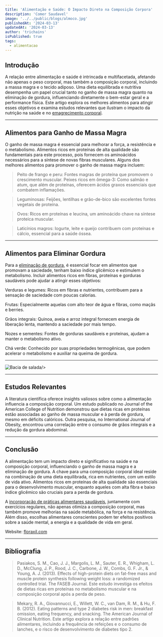 ```yaml
---
title: 'Alimentação e Saúde: O Impacto Direto na Composição Corpora'
description: 'Comer Saudavel'
image: '../../public/blogs/almoco.jpg'
publishedAt: '2024-03-13'
updatedAt: '2024-03-13'
author: 'trichains'
isPublished: true
tags:
  - alimentacao
---
```


## Introdução

A relação entre alimentação e saúde é intrincada e multifacetada, afetando não apenas o peso corporal, mas também a composição corporal, incluindo a massa magra e o tecido adiposo. Uma dieta equilibrada e nutritiva desempenha um papel crucial tanto no ganho de massa magra quanto na eliminação de gordura, influenciando diretamente o bem-estar geral e a performance física. Este artigo explora os melhores alimentos para atingir esses objetivos e examina estudos relevantes que ilustram o impacto da nutrição na saúde e no [emagrecimento corporal](https://floraxil.com/?utm_source=backlink1-floraxil).

---

## Alimentos para Ganho de Massa Magra

 O ganho de massa magra é essencial para melhorar a força, a resistência e o metabolismo. Alimentos ricos em proteínas de alta qualidade são fundamentais para este processo, pois fornecem os aminoácidos necessários para a síntese de novas fibras musculares. Alguns dos melhores alimentos para promover o ganho de massa magra incluem:
  
 > Peito de frango e peru: Fontes magras de proteína que promovem o crescimento muscular.
Peixes ricos em ômega-3: Como salmão e atum, que além de proteínas, oferecem ácidos graxos essenciais que combatem inflamações.

 > Leguminosas: Feijões, lentilhas e grão-de-bico são excelentes fontes vegetais de proteína.

 > Ovos: Ricos em proteínas e leucina, um aminoácido chave na síntese proteica muscular.

 > Laticínios magros: Iogurte, leite e queijo contribuem com proteínas e cálcio, essencial para a saúde óssea.

---

## Alimentos para Eliminar Gordura

 Para a [eliminação de gordura](https://floraxil.com/?utm_source=backlink1-floraxil), é essencial focar em alimentos que promovam a saciedade, tenham baixo índice glicêmico e estimulem o metabolismo. Incluir alimentos ricos em fibras, proteínas e gorduras saudáveis pode ajudar a atingir esses objetivos:

 Verduras e legumes: Ricos em fibras e nutrientes, contribuem para a sensação de saciedade com poucas calorias.

 Frutas: Especialmente aquelas com alto teor de água e fibras, como maçãs e berries.

 Grãos integrais: Quinoa, aveia e arroz integral fornecem energia de liberação lenta, mantendo a saciedade por mais tempo.

 Nozes e sementes: Fontes de gorduras saudáveis e proteínas, ajudam a manter o metabolismo ativo.

 Chá verde: Conhecido por suas propriedades termogênicas, que podem acelerar o metabolismo e auxiliar na queima de gordura.

---

<div style={{ display: 'flex', justifyContent: 'center' }}>
  <Image
    src="/blog/blogs/salada.jpg"
    width={400}
    height={404}
    alt="Bacia de salada"
    
  />
</div>

---

## Estudos Relevantes

 A literatura científica oferece insights valiosos sobre como a alimentação influencia a composição corporal. Um estudo publicado no Journal of the American College of Nutrition demonstrou que dietas ricas em proteínas estão associadas ao ganho de massa muscular e à perda de gordura, mesmo em déficits calóricos. Outra pesquisa, no International Journal of Obesity, encontrou uma correlação entre o consumo de grãos integrais e a redução da gordura abdominal.

---

## Conclusão


A alimentação tem um impacto direto e significativo na saúde e na composição corporal, influenciando o ganho de massa magra e a eliminação de gordura. A chave para uma composição corporal ideal reside na combinação de uma dieta equilibrada, rica em nutrientes, com um estilo de vida ativo. Alimentos ricos em proteínas de alta qualidade são essenciais para o desenvolvimento muscular, enquanto aqueles com alta fibra e baixo índice glicêmico são cruciais para a perda de gordura.

A [incorporação de práticas alimentares saudáveis](https://g1.globo.com/sp/presidente-prudente-regiao/blog/nutricao-pratica/4.html), juntamente com exercícios regulares, não apenas otimiza a composição corporal, mas também promove melhorias na saúde metabólica, na força e na resistência. Além disso, escolhas alimentares conscientes podem ter efeitos positivos sobre a saúde mental, a energia e a qualidade de vida em geral.


Website: [floraxil.com](https://floraxil.com/?utm_source=backlink1-floraxil)

---

## Bibliografia

> Pasiakos, S. M., Cao, J. J., Margolis, L. M., Sauter, E. R., Whigham, L. D., McClung, J. P., Rood, J. C., Carbone, J. W., Combs, G. F. Jr., & Young, A. J. (2013). Effects of high-protein diets on fat-free mass and muscle protein synthesis following weight loss: a randomized controlled trial. The FASEB Journal. Este estudo investiga os efeitos de dietas ricas em proteínas no metabolismo muscular e na composição corporal após a perda de peso.

> Mekary, R. A., Giovannucci, E., Willett, W. C., van Dam, R. M., & Hu, F. B. (2012). Eating patterns and type 2 diabetes risk in men: breakfast omission, eating frequency, and snacking. The American Journal of Clinical Nutrition. Este artigo explora a relação entre padrões alimentares, incluindo a frequência de refeições e o consumo de lanches, e o risco de desenvolvimento de diabetes tipo 2.